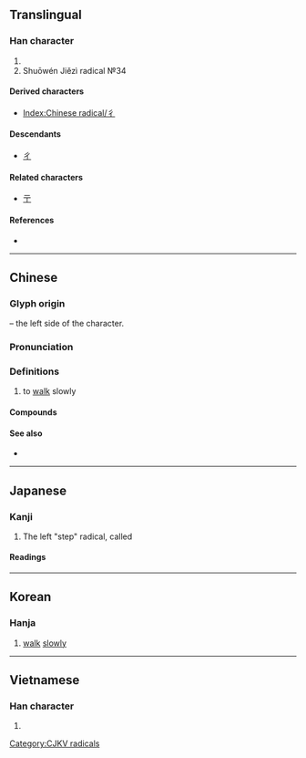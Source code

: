 {{character info/new}}
{{also|ㄔ}}
==Translingual==
{{stroke order|type=animate}}

===Han character===
{{Han char|rn=60|rad=彳|as=00|sn=3|four=20202|canj=HO,XHO}}

# {{mul-kangxi radical-def}}
# Shuōwén Jiězì radical №34

====Derived characters====
* [[Index:Chinese radical/彳]]

====Descendants====
* [[ㄔ]]

====Related characters====
* [[亍]]

====References====
* {{Han ref|kx=0365.010|dkj=10037|dj=0684.220|hdz=20811.010|uh=5F73|ud=24435|bh=C94C|bd=51532}}

----

==Chinese==
{{zh-forms}}

===Glyph origin===
{{Han etym}}
{{Han simp|行}} – the left side of the character.

===Pronunciation===
{{zh-pron
|m=chì
|c=cik1
|h=pfs=chhit
|mn=chhek
|w=
|mc=y
|oc=y
|ma=|ma2=
|cat=v
}}

===Definitions===
{{zh-hanzi}}

# to [[walk]] slowly

====Compounds====
{{zh-der|彳部|彳亍|單單彳}}

====See also====
* {{zh-l|雙人旁}}

----

==Japanese==

===Kanji===
{{ja-kanji|grade=|rs=彳00}}

# The left "step" radical, called {{ja-l|行人偏|''gyōninben''}}

====Readings====
{{ja-readings
|goon=ちゃく<ちやく
|kanon=てき
|kun=ぎょうにんべん-<ぎやうにんべん-, たたず-む
}}

----

==Korean==

===Hanja===
{{ko-hanja|hangeul=척|eumhun=|rv=cheok|mr=ch'ŏk|y=chek}}

# [[walk]] [[slowly]]

----

==Vietnamese==

===Han character===
{{vi-readings|rs=彳00|hanviet=sách}}

# {{defn|lang=vi|sort=彳00}}

[[Category:CJKV radicals]]